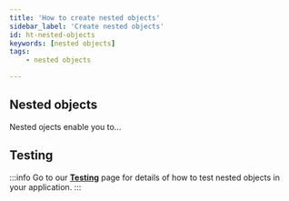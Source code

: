 ```yaml
---
title: 'How to create nested objects'
sidebar_label: 'Create nested objects'
id: ht-nested-objects
keywords: [nested objects]
tags:
    - nested objects

---
```






## Nested objects
Nested ojects enable you to...


## Testing

:::info
Go to our [**Testing**](/how-to/ht-nested-objects-test/) page for details of how to test nested objects in your application.
:::

